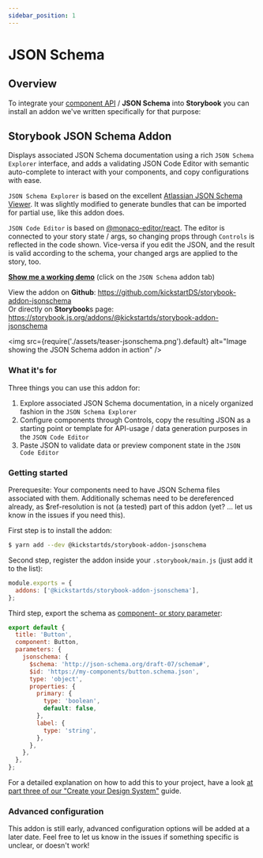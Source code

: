 ```yaml
---
sidebar_position: 1
---
```


# JSON Schema

## Overview

To integrate your [component API](../../foundations/components/component-api.md) / **JSON Schema** into **Storybook** you can install an addon we've written specifically for that purpose:

## Storybook JSON Schema Addon

Displays associated JSON Schema documentation using a rich `JSON Schema Explorer` interface, and adds a validating JSON Code Editor with semantic auto-complete to interact with your components, and copy configurations with ease.

`JSON Schema Explorer` is based on the excellent [Atlassian JSON Schema Viewer](https://github.com/atlassian-labs/json-schema-viewer).
It was slightly modified to generate bundles that can be imported for partial use, like this addon does.

`JSON Code Editor` is based on [@monaco-editor/react](https://github.com/suren-atoyan/monaco-react). The editor is connected to your story state / args, so changing props through `Controls` is reflected in the code shown. Vice-versa if you edit the JSON, and the result is valid according to the schema, your changed args are applied to the story, too.

**[Show me a working demo](https://www.kickstartds.com/storybook/?path=/story/base-content-box--image)** (click on the `JSON Schema` addon tab)

View the addon on **Github**: https://github.com/kickstartDS/storybook-addon-jsonschema<br />
Or directly on **Storybook**s page: https://storybook.js.org/addons/@kickstartds/storybook-addon-jsonschema

<img
  src={require('./assets/teaser-jsonschema.png').default}
  alt="Image showing the JSON Schema addon in action"
/>

### What it's for

Three things you can use this addon for:

1. Explore associated JSON Schema documentation, in a nicely organized fashion in the `JSON Schema Explorer`
2. Configure components through Controls, copy the resulting JSON as a starting point or template for API-usage / data generation purposes in the `JSON Code Editor`
3. Paste JSON to validate data or preview component state in the `JSON Code Editor`

### Getting started

Prerequesite: Your components need to have JSON Schema files associated with them. Additionally schemas need to be dereferenced already, as $ref-resolution is not (a tested) part of this addon (yet? ... let us know in the issues if you need this).

First step is to install the addon:

```sh
$ yarn add --dev @kickstartds/storybook-addon-jsonschema
```

Second step, register the addon inside your `.storybook/main.js` (just add it to the list):

```javascript
module.exports = {
  addons: ['@kickstartds/storybook-addon-jsonschema'],
};
```

Third step, export the schema as [component- or story parameter](https://storybook.js.org/docs/react/writing-stories/parameters):

```javascript
export default {
  title: 'Button',
  component: Button,
  parameters: {
    jsonschema: {
      $schema: 'http://json-schema.org/draft-07/schema#',
      $id: 'https://my-components/button.schema.json',
      type: 'object',
      properties: {
        primary: {
          type: 'boolean',
          default: false,
        },
        label: {
          type: 'string',
        },
      },
    },
  },
};
```

For a detailed explanation on how to add this to your project, have a look [at part three of our "Create your Design System"](../../guides/create/storybook.mdx#install-remaining-addons) guide.

### Advanced configuration

This addon is still early, advanced configuration options will be added at a later date. Feel free to let us know in the issues if something specific is unclear, or doesn't work!
